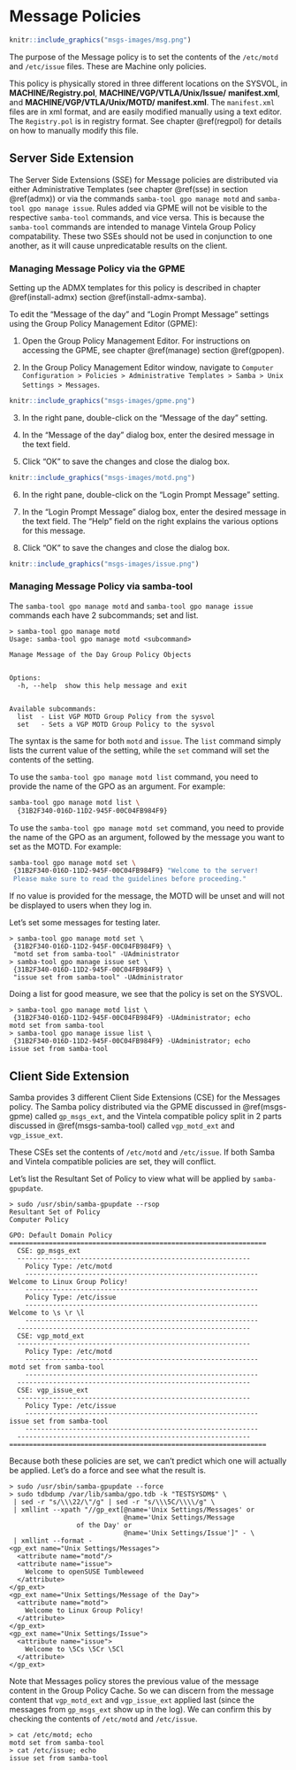 # Message Policies {#msgs}

```r
knitr::include_graphics("msgs-images/msg.png")
```

The purpose of the Message policy is to set the contents of the `/etc/motd` and `/etc/issue` files. These are Machine only policies.

This policy is physically stored in three different locations on the SYSVOL, in **MACHINE/Registry.pol**, **MACHINE/VGP/VTLA/Unix/Issue/** **manifest.xml**, and **MACHINE/VGP/VTLA/Unix/MOTD/** **manifest.xml**. The `manifest.xml` files are in xml format, and are easily modified manually using a text editor. The `Registry.pol` is in registry format. See chapter \@ref(regpol) for details on how to manually modify this file.

## Server Side Extension

The Server Side Extensions (SSE) for Message policies are distributed via either Administrative Templates (see chapter \@ref(sse) in section \@ref(admx)) or via the commands `samba-tool gpo manage motd` and `samba-tool gpo manage issue`. Rules added via GPME will not be visible to the respective `samba-tool` commands, and vice versa. This is because the `samba-tool` commands are intended to manage Vintela Group Policy compatability. These two SSEs should not be used in conjunction to one another, as it will cause unpredicatable results on the client.

### Managing Message Policy via the GPME {#msgs-gpme}

Setting up the ADMX templates for this policy is described in chapter \@ref(install-admx) section \@ref(install-admx-samba).

To edit the "Message of the day" and "Login Prompt Message" settings using the Group Policy Management Editor (GPME):

1. Open the Group Policy Management Editor. For instructions on accessing the GPME, see chapter \@ref(manage) section \@ref(gpopen).

2. In the Group Policy Management Editor window, navigate to `Computer Configuration > Policies > Administrative Templates > Samba > Unix Settings > Messages`.

```r
knitr::include_graphics("msgs-images/gpme.png")
```

3. In the right pane, double-click on the "Message of the day" setting.

4. In the "Message of the day" dialog box, enter the desired message in the text field.

5. Click "OK" to save the changes and close the dialog box.

```r
knitr::include_graphics("msgs-images/motd.png")
```

6. In the right pane, double-click on the "Login Prompt Message" setting.

7. In the "Login Prompt Message" dialog box, enter the desired message in the text field. The "Help" field on the right explains the various options for this message.

8. Click "OK" to save the changes and close the dialog box.

```r
knitr::include_graphics("msgs-images/issue.png")
```

### Managing Message Policy via samba-tool {#msgs-samba-tool}

The `samba-tool gpo manage motd` and `samba-tool gpo manage issue` commands each have 2 subcommands; set and list.

```
> samba-tool gpo manage motd
Usage: samba-tool gpo manage motd <subcommand>

Manage Message of the Day Group Policy Objects


Options:
  -h, --help  show this help message and exit


Available subcommands:
  list  - List VGP MOTD Group Policy from the sysvol
  set   - Sets a VGP MOTD Group Policy to the sysvol
```

The syntax is the same for both `motd` and `issue`. The `list` command simply lists the current value of the setting, while the `set` command will set the contents of the setting.

To use the `samba-tool gpo manage motd list` command, you need to provide the name of the GPO as an argument. For example:

```sh
samba-tool gpo manage motd list \
  {31B2F340-016D-11D2-945F-00C04FB984F9}
```

To use the `samba-tool gpo manage motd set` command, you need to provide the name of the GPO as an argument, followed by the message you want to set as the MOTD. For example:

```sh
samba-tool gpo manage motd set \
 {31B2F340-016D-11D2-945F-00C04FB984F9} "Welcome to the server!
 Please make sure to read the guidelines before proceeding."
```

If no value is provided for the message, the MOTD will be unset and will not be displayed to users when they log in.

Let's set some messages for testing later.

```
> samba-tool gpo manage motd set \
 {31B2F340-016D-11D2-945F-00C04FB984F9} \
 "motd set from samba-tool" -UAdministrator
> samba-tool gpo manage issue set \
 {31B2F340-016D-11D2-945F-00C04FB984F9} \
 "issue set from samba-tool" -UAdministrator
```

Doing a list for good measure, we see that the policy is set on the SYSVOL.

```
> samba-tool gpo manage motd list \
 {31B2F340-016D-11D2-945F-00C04FB984F9} -UAdministrator; echo
motd set from samba-tool
> samba-tool gpo manage issue list \
 {31B2F340-016D-11D2-945F-00C04FB984F9} -UAdministrator; echo
issue set from samba-tool
```

## Client Side Extension

Samba provides 3 different Client Side Extensions (CSE) for the Messages policy. The Samba policy distributed via the GPME discussed in \@ref(msgs-gpme) called `gp_msgs_ext`, and the Vintela compatible policy split in 2 parts discussed in \@ref(msgs-samba-tool) called `vgp_motd_ext` and `vgp_issue_ext`.

These CSEs set the contents of `/etc/motd` and `/etc/issue`. If both Samba and Vintela compatible policies are set, they will conflict.

Let's list the Resultant Set of Policy to view what will be applied by `samba-gpupdate`.

```
> sudo /usr/sbin/samba-gpupdate --rsop
Resultant Set of Policy
Computer Policy

GPO: Default Domain Policy
=================================================================
  CSE: gp_msgs_ext
  -----------------------------------------------------------
    Policy Type: /etc/motd
    -----------------------------------------------------------
Welcome to Linux Group Policy!
    -----------------------------------------------------------
    Policy Type: /etc/issue
    -----------------------------------------------------------
Welcome to \s \r \l
    -----------------------------------------------------------
  -----------------------------------------------------------
  CSE: vgp_motd_ext
  -----------------------------------------------------------
    Policy Type: /etc/motd
    -----------------------------------------------------------
motd set from samba-tool
    -----------------------------------------------------------
  -----------------------------------------------------------
  CSE: vgp_issue_ext
  -----------------------------------------------------------
    Policy Type: /etc/issue
    -----------------------------------------------------------
issue set from samba-tool
    -----------------------------------------------------------
  -----------------------------------------------------------
=================================================================
```

Because both these policies are set, we can't predict which one will actually be applied. Let's do a force and see what the result is.

```
> sudo /usr/sbin/samba-gpupdate --force
> sudo tdbdump /var/lib/samba/gpo.tdb -k "TESTSYSDM$" \
 | sed -r "s/\\\22/\"/g" | sed -r "s/\\\5C/\\\\/g" \
 | xmllint --xpath "//gp_ext[@name='Unix Settings/Messages' or
                             @name='Unix Settings/Message
			     of the Day' or
                             @name='Unix Settings/Issue']" - \
 | xmllint --format -
<gp_ext name="Unix Settings/Messages">
  <attribute name="motd"/>
  <attribute name="issue">
    Welcome to openSUSE Tumbleweed
  </attribute>
</gp_ext>
<gp_ext name="Unix Settings/Message of the Day">
  <attribute name="motd">
    Welcome to Linux Group Policy!
  </attribute>
</gp_ext>
<gp_ext name="Unix Settings/Issue">
  <attribute name="issue">
    Welcome to \5Cs \5Cr \5Cl
  </attribute>
</gp_ext>
```

Note that Messages policy stores the previous value of the message content in the Group Policy Cache. So we can discern from the message content that `vgp_motd_ext` and `vgp_issue_ext` applied last (since the messages from `gp_msgs_ext` show up in the log). We can confirm this by checking the contents of `/etc/motd` and `/etc/issue`.

```
> cat /etc/motd; echo
motd set from samba-tool
> cat /etc/issue; echo
issue set from samba-tool
```
